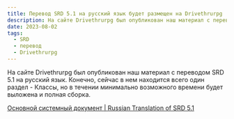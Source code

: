 ```yaml
---
title: Перевод SRD 5.1 на русский язык будет размещен на Drivethrurpg
description: На сайте Drivethrurpg был опубликован наш материал с переводом SRD 5.1 на русский язык. Конечно, сейчас в нем находится всего один раздел - Классы, но в течении минимально возможного времени будет выложена и полная сборка
date: 2023-08-02
tags:
  - SRD
  - перевод
  - Drivethrurpg
---
```


На сайте Drivethrurpg был опубликован наш материал с переводом SRD 5.1 на русский язык. Конечно, сейчас в нем находится всего один раздел - Классы, но в течении минимально возможного времени будет выложена и полная сборка.

[Основной системный документ | Russian Translation of SRD 5.1](https://www.drivethrurpg.com/product/401790/----Russian-Translation-of-SRD-51)